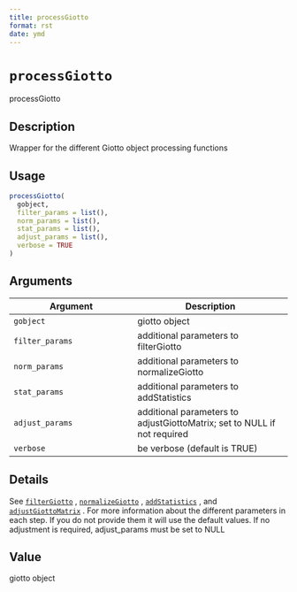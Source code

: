 ```yaml
--- 
title: processGiotto 
format: rst 
date: ymd 
--- 
```

# `processGiotto`

processGiotto


## Description

Wrapper for the different Giotto object processing functions


## Usage

```r
processGiotto(
  gobject,
  filter_params = list(),
  norm_params = list(),
  stat_params = list(),
  adjust_params = list(),
  verbose = TRUE
)
```


## Arguments

Argument      |Description
------------- |----------------
`gobject`     |     giotto object
`filter_params`     |     additional parameters to filterGiotto
`norm_params`     |     additional parameters to normalizeGiotto
`stat_params`     |     additional parameters to addStatistics
`adjust_params`     |     additional parameters to adjustGiottoMatrix; set to NULL if not required
`verbose`     |     be verbose (default is TRUE)


## Details

See [`filterGiotto`](#filtergiotto) , [`normalizeGiotto`](#normalizegiotto) ,
 [`addStatistics`](#addstatistics) , and [`adjustGiottoMatrix`](#adjustgiottomatrix) . For more
 information about the different parameters in each step. If you do not provide
 them it will use the default values. If no adjustment is required, adjust_params must be set to NULL


## Value

giotto object


